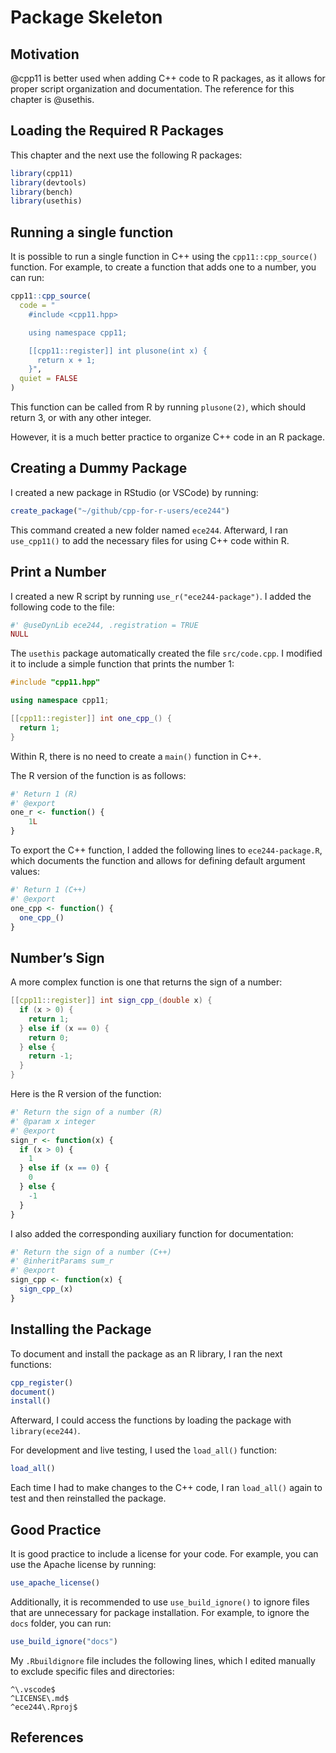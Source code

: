 
# Package Skeleton

## Motivation

@cpp11 is better used when adding C++ code to R packages, as it allows for proper script organization and documentation. The reference for this chapter is @usethis.

## Loading the Required R Packages

This chapter and the next use the following R packages:

```r
library(cpp11)
library(devtools)
library(bench)
library(usethis)
```

## Running a single function

It is possible to run a single function in C++ using the `cpp11::cpp_source()` function. For example, to create a function that adds one to a number, you can run:

```r
cpp11::cpp_source(
  code = "
    #include <cpp11.hpp>

    using namespace cpp11;

    [[cpp11::register]] int plusone(int x) {
      return x + 1;
    }",
  quiet = FALSE
)
```

This function can be called from R by running `plusone(2)`, which should return 3, or with any other integer.

However, it is a much better practice to organize C++ code in an R package.

## Creating a Dummy Package

I created a new package in RStudio (or VSCode) by running:

```r
create_package("~/github/cpp-for-r-users/ece244")
```

This command created a new folder named `ece244`. Afterward, I ran `use_cpp11()` to add the necessary files for using C++ code within R.

## Print a Number

I created a new R script by running `use_r("ece244-package")`. I added the following code to the file:

```r
#' @useDynLib ece244, .registration = TRUE
NULL
```

The `usethis` package automatically created the file `src/code.cpp`. I modified it to include a simple function that prints the number 1:

```cpp
#include "cpp11.hpp"

using namespace cpp11;

[[cpp11::register]] int one_cpp_() { 
  return 1; 
}
```

Within R, there is no need to create a `main()` function in C++.

The R version of the function is as follows:

```r
#' Return 1 (R)
#' @export
one_r <- function() {
    1L
}
```

To export the C++ function, I added the following lines to `ece244-package.R`, which documents the function and allows for defining default argument values:

```r
#' Return 1 (C++)
#' @export
one_cpp <- function() {
  one_cpp_()
}
```

## Number's Sign

A more complex function is one that returns the sign of a number:

```cpp
[[cpp11::register]] int sign_cpp_(double x) {
  if (x > 0) {
    return 1;
  } else if (x == 0) {
    return 0;
  } else {
    return -1;
  }
}
```

Here is the R version of the function:

```r
#' Return the sign of a number (R)
#' @param x integer
#' @export
sign_r <- function(x) {
  if (x > 0) {
    1
  } else if (x == 0) {
    0
  } else {
    -1
  }
}
```

I also added the corresponding auxiliary function for documentation:

```r
#' Return the sign of a number (C++)
#' @inheritParams sum_r
#' @export
sign_cpp <- function(x) {
  sign_cpp_(x)
}
```

## Installing the Package

To document and install the package as an R library, I ran the next functions:

```r
cpp_register()
document()
install()
```

Afterward, I could access the functions by loading the package with `library(ece244)`.

For development and live testing, I used the `load_all()` function:

```r
load_all()
```

Each time I had to make changes to the C++ code, I ran `load_all()` again to test and then reinstalled the package.

## Good Practice

It is good practice to include a license for your code. For example, you can use the Apache license by running:

```r
use_apache_license()
```

Additionally, it is recommended to use `use_build_ignore()` to ignore files that are unnecessary for package installation. For example, to ignore the `docs` folder, you can run:

```r
use_build_ignore("docs")
```

My `.Rbuildignore` file includes the following lines, which I edited manually to exclude specific files and directories:

```
^\.vscode$
^LICENSE\.md$
^ece244\.Rproj$
```

## References
